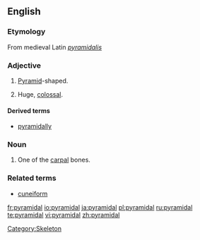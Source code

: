 ==English==
===Etymology===
From medieval Latin ''[[pyramidalis]]''

===Adjective===
{{en-adj|-}}

# {{geometry}} [[pyramid|Pyramid]]-shaped.
# {{rfv-sense}} Huge, [[colossal]].

====Derived terms====
*[[pyramidally]]

===Noun===
{{en-noun}}

# {{anatomy}} One of the [[carpal]] bones.

===Related terms===
*[[cuneiform]]

[[Category:Skeleton]]

[[fr:pyramidal]]
[[io:pyramidal]]
[[ja:pyramidal]]
[[pl:pyramidal]]
[[ru:pyramidal]]
[[te:pyramidal]]
[[vi:pyramidal]]
[[zh:pyramidal]]